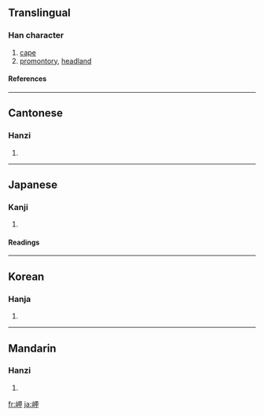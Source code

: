 ==Translingual==
===Han character===
{{Han char|rn=46|rad=山|as=05|sn=8|four=2675<sub>0</sub>|canj=山田中 (UWL)|ids=⿰[[山]][[甲]]}}
# [[cape]]
# [[promontory]], [[headland]]
====References====
{{Han ref|kx=0309.230|dkj=07992|dj=0609.190|hdz=10766.130|uh=5CAC|ud=23724|bh=CC61|bd=52321}}
----

==Cantonese==
===Hanzi===
{{yue-hanzi|jyut=|y=gaap3}}
# {{defn|Cantonese}}
----
==Japanese==
===Kanji===
{{ja-kanji|grade=c|rs=山05}}
# {{defn|Japanese}} 
====Readings====
{{ja-readings|on=[[こう]] (kō)|kun=[[みさき]] (misaki)}}
----
==Korean==
===Hanja===
{{ko-hanja|hangeul=갑|rv=gap|mr=kap}}
# {{defn|Korean}}
----
==Mandarin==
===Hanzi===
{{cmn-hanzi|pin=[[jiǎ]] ([[jia3]])|wg=chia<sup>3</sup>}}
# {{defn|Mandarin}}

[[fr:岬]]
[[ja:岬]]